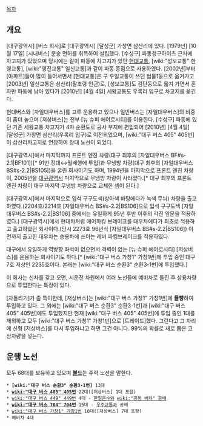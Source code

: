 {{{+1 世王交通 }}}

[[목차]]
== 개요 ==
[대구광역시] [버스 회사]로 [대구광역시] [달성군] 가창면 삼산리에 있다. [1979년] [10월 17일] [시내버스] 운송 면허를 취득하여 설립했다. [수성구] 파동청구하이츠 근처에 차고지가 있었으며 당시에는 같이 파동에 차고지가 있던 [[현대교통]], [wiki:"성보교통" 한영교통], [wiki:"영진교통" 일신교통]과 같이 파동 종점으로 사용하였다. [2002년]부터 [아파트]들이 많이 들어서면서 [현대교통]은 구 우일교통이 쓰던 범물1동으로 옮겨가고 [2003년] 일신교통은 삼산리(팔조령 인근)로, [성보교통]도 검단동으로 옮겨 가면서 혼자만 파동에 남아 있다가 [2010년] [4월 4일] 세왕교통도 우록리 입구로 차고지를 옮긴다.

현대버스와 [자일대우버스]를 고루 운용하고 있으나 일반버스는 [자일대우버스]의 비중이 좀더 높으며 [저상버스]는 전부 [뉴 슈퍼 에어로시티]를 이용한다. [수성구] 파동에 있던 기존 세왕교통 차고지가 4차 순환도로 공사 부지에 편입되어 [2010년] [4월 4일] [달성군] 가창면 삼산리(우록리 입구)로 이전되었으며, [wiki:"대구 버스 405" 405번]이 삼산리차고지로 연장하여 장대 노선이 되었다.

[대구광역시]에서 마지막까지 프론트 엔진 차량(대구 최후의 [자일대우버스 BF#s-2.1|BF101])[* 91번 정대↔월배행에 투입]과 무냉방 차량(대구 최후의 [자일대우버스 BS#s-2.2|BS105])을 굴린 회사이기도 하며, 1994년을 마지막으로 프론트 엔진 차량이, 2005년을 [[대구광역시]] 마지막으로 무냉방 차량이 사라졌다.[* 대구 최후의 프론트 엔진 차량이 대구 마지막 무냉방 차량으로 교체한 셈이 된다.]

[대구광역시]에서 마지막으로 입석 구구도색(상아색 바탕에다가 녹색 무늬) 차량을 출고하였다.(2204호/2214호 [자일대우버스 BS#s-2.2|BS106]으로 입석 구구도색 [자일대우버스 BS#s-2.2|BS106] 중에서는 유일하게 95년 후반 이후의 각진 앞문을 적용하였다.)
[대구광역시]에서 현대차처럼 에어파킹 브레이크를 대우차에다가 최초로 적용하고 출고하였던 회사이다.(당시 2273호 96년식 [자일대우버스 BS#s-2.2|BS106]) 이전까지 출고한 대우차는 승용차에 쓰이는 레버 파킹브레이크를 적용하였다.

대구에서 유일하게 역방향 좌석이 없으면서 격벽이 없는 [뉴 슈퍼 에어로시티] [저상버스]를 운용하는 회사이기도 하다.[* [wiki:"대구 버스 가창1" 가창1번]에 투입 중인 대구 7호 저상인 2235호이다. 본래는 [wiki:"대구 버스 순환3" 순환3-1번]에 투입했다.]

이 회사는 신차를 갖고 오면, 시운전 차원에서 여러 노선들에 예비차로 돌린 후 상용차량으로 투입한다는 특징이 있다.

[차돌리기]가 좀 특이한데, [저상버스]는 [wiki:"대구 버스 가창1" 가창1번]에 '''몰빵'''하여 투입하고 있다. 그 외에는 [wiki:"대구 버스 순환3" 순환3-1번]과 [wiki:"대구 버스 405" 405번]에도 투입했지만 현재 [wiki:"대구 버스 405" 405번]에 투입 중인 1대를 제외하고 모두 [wiki:"대구 버스 가창1" 가창1번]으로 [트레이드]했다. 그런다고 그 자리에 신형 [저상버스]를 다시 투입하냐고 하면 그건 아니다. 99%의 확률로 새로 뽑은 고상차량을 넣는다.

== 운행 노선 ==
모두 68대를 보유하고 있으며 '''[[볼드]]'''는 주력 노선을 말한다.
 * '''[wiki:"대구 버스 순환3" 순환3-1번]''' 13대
 * '''[[wiki:"대구 버스 405" 405번]]''' 22대([저상버스] 1대 포함)
 * [[wiki:"대구 버스 449" 449번]] 4대 - [[한일운수]]와 [[wiki:"공동 배차" 공배]]
 * '''[[wiki:"대구 버스 704" 704번]]''' 15대 - [[우주교통]]과 공배
 * [[wiki:"대구 버스 가창1" 가창1번]] 10대([저상버스] 7대 포함)
 * 예비차 4대
